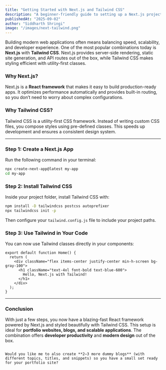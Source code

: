```yaml
---
title: "Getting Started with Next.js and Tailwind CSS"
description: "A beginner-friendly guide to setting up a Next.js project with Tailwind CSS for fast and modern web development."
publishedAt: "2025-09-02"
author: "Siddharth Shringi"
image: "/images/next-tailwind.png"
---
```


Building modern web applications often means balancing speed, scalability, and developer experience. One of the most popular combinations today is **Next.js** with **Tailwind CSS**. Next.js provides server-side rendering, static site generation, and API routes out of the box, while Tailwind CSS makes styling efficient with utility-first classes.

### Why Next.js?
Next.js is a **React framework** that makes it easy to build production-ready apps. It optimizes performance automatically and provides built-in routing, so you don’t need to worry about complex configurations.

### Why Tailwind CSS?
Tailwind CSS is a utility-first CSS framework. Instead of writing custom CSS files, you compose styles using pre-defined classes. This speeds up development and ensures a consistent design system.

---

### Step 1: Create a Next.js App
Run the following command in your terminal:

```bash
npx create-next-app@latest my-app
cd my-app
````

### Step 2: Install Tailwind CSS

Inside your project folder, install Tailwind CSS with:

```bash
npm install -D tailwindcss postcss autoprefixer
npx tailwindcss init -p
```

Then configure your `tailwind.config.js` file to include your project paths.

### Step 3: Use Tailwind in Your Code

You can now use Tailwind classes directly in your components:

```tsx
export default function Home() {
  return (
    <div className="flex items-center justify-center min-h-screen bg-gray-100">
      <h1 className="text-4xl font-bold text-blue-600">
        Hello, Next.js with Tailwind!
      </h1>
    </div>
  );
}
```

---

### Conclusion

With just a few steps, you now have a blazing-fast React framework powered by Next.js and styled beautifully with Tailwind CSS. This setup is ideal for **portfolio websites, blogs, and scalable applications**. The combination offers **developer productivity** and **modern design** out of the box.

```

Would you like me to also create **2–3 more dummy blogs** (with different topics, titles, and snippets) so you have a small set ready for your portfolio site?
```
